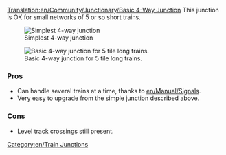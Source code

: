 [[Translation:en/Community/Junctionary/Basic 4-Way Junction]]
{{en/junctionsmenu}}
This junction is OK for small networks of 5 or so short trains.

[[File:en/Basic4.png|none|frame|Simplest 4-way junction]]

{{en/Junction Criteria|Cheap|0|0|0|1|0|0|1|1|0|0|0||Broken down trains stop whole junction.|
*Can only handle one train at a time. (Can be fixed using [[en/Manual/Signals]])
*Will cause traffic backup. 
}}


[[File:en/4way-small-odisseus.png|none|frame|Basic 4-way junction for 5 tile long trains.]]

{{en/Junction Criteria|Cheap|1|2|2|4|1|0|1|1|0|0|3||Broken down trains can block up to all directions except one.|
*Tunnels can be replaced with bridges, but the drawback is that [[en/signals]] cannot be placed on the ramp of the bridge.
*The central track should be long enough for the longest train to fit inside. Otherwise, remove signals at the central tracks.
}}

===Pros===
*Can handle several trains at a time, thanks to [[en/Manual/Signals]].
*Very easy to upgrade from the simple junction described above.

===Cons===
*Level track crossings still present.



[[Category:en/Train Junctions]]